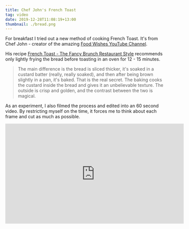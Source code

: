 ```yaml
---
title: Chef John's French Toast
tag: video
date: 2019-12-28T11:08:19+13:00
thumbnail: ./bread.png
---
```


For breakfast I tried out a new method of cooking French Toast. It's from Chef
John - creator of the amazing [Food Wishes YouTube
Channel](https://www.youtube.com/user/foodwishes).

His recipe [French Toast - The Fancy Brunch Restaurant
Style](https://foodwishes.blogspot.com/2007/09/french-toast-fancy-brunch-restaurant.html)
recommends only lightly frying the bread before toasting in an oven for 12 - 15 minutes.

> The main difference is the bread is sliced thicker, it's soaked in a custard
batter (really, really soaked), and then after being brown slightly in a pan,
it's baked. That is the real secret. The baking cooks the custard inside the
bread and gives it an unbelievable texture. The outside is crisp and golden,
and the contrast between the two is magical. 

As an experiment, I also filmed the process and edited into an 60 second
video. By restricting myself on the time, it forces me to think
about each frame and cut as much as possible.

<iframe
  width="560"
  height="315"
  src="https://www.youtube.com/embed/XAMxu0bNs7k"
  frameborder="0"
  allow="accelerometer; autoplay; encrypted-media; gyroscope; picture-in-picture"
  allowfullscreen
/>

Editing the video took a lot longer than I expected, but I'm happy with the
result.
